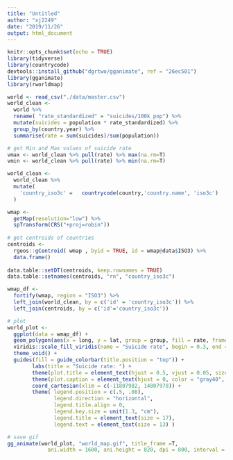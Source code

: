 ```yaml
---
title: "Untitled"
author: "xj2249"
date: "2019/11/26"
output: html_document
---
```


```r
knitr::opts_chunk$set(echo = TRUE)
library(tidyverse)
library(countrycode)
devtools::install_github("dgrtwo/gganimate", ref = "26ec501")
library(gganimate)
library(rworldmap)
```


```r
world <- read_csv("./data/master.csv")
world_clean <-
  world %>% 
  rename( "rate_standardized" = "suicides/100k pop") %>% 
  mutate(suicides = population * rate_standardized) %>% 
  group_by(country,year) %>% 
  summarise(rate = sum(suicides)/sum(population))

# get Min and Max values of suicide rate
vmax <- world_clean %>% pull(rate) %>% max(na.rm=T)
vmin <- world_clean %>% pull(rate) %>% min(na.rm=T)
```

```r
world_clean <-
  world_clean %>% 
  mutate(
    'country_iso3c' =   countrycode(country,'country.name', 'iso3c')
  ) 
```

```r
wmap <- 
  getMap(resolution="low") %>% 
  spTransform(CRS("+proj=robin"))
  
# get centroids of countries
centroids <- 
  rgeos::gCentroid( wmap , byid = TRUE, id = wmap@data$ISO3) %>% 
  data.frame()
  
data.table::setDT(centroids, keep.rownames = TRUE)
data.table::setnames(centroids, "rn", "country_iso3c")
```

```r
wmap_df <- 
  fortify(wmap, region = "ISO3") %>% 
  left_join(world_clean, by = c('id' = 'country_iso3c')) %>% 
  left_join(centroids, by = c('id'='country_iso3c'))
```

```r
# plot
world_plot <- 
  ggplot(data = wmap_df) +
  geom_polygon(aes(x = long, y = lat, group = group, fill = rate, frame = year),color = "gray90") +
  viridis::scale_fill_viridis(name = "Suicide rate", begin = 0.3, end = 1,limits = c(vmin,vmax), na.value = "gray99") +
  theme_void() +
  guides(fill = guide_colorbar(title.position = "top")) +
        labs(title = "Suicide rate: ") +
        theme(plot.title = element_text(hjust = 0.5, vjust = 0.05, size=25)) +
        theme(plot.caption = element_text(hjust = 0, color = "gray40", size=15)) +
        coord_cartesian(xlim = c(-11807982, 14807978)) +
        theme( legend.position = c(.5, .08), 
               legend.direction = "horizontal", 
               legend.title.align = 0,
               legend.key.size = unit(1.3, "cm"),
               legend.title = element_text(size = 17), 
               legend.text = element_text(size = 13) )

# save gif
gg_animate(world_plot, "world_map.gif", title_frame =T, 
             ani.width = 1600, ani.height = 820, dpi = 800, interval = .4)
             
```

